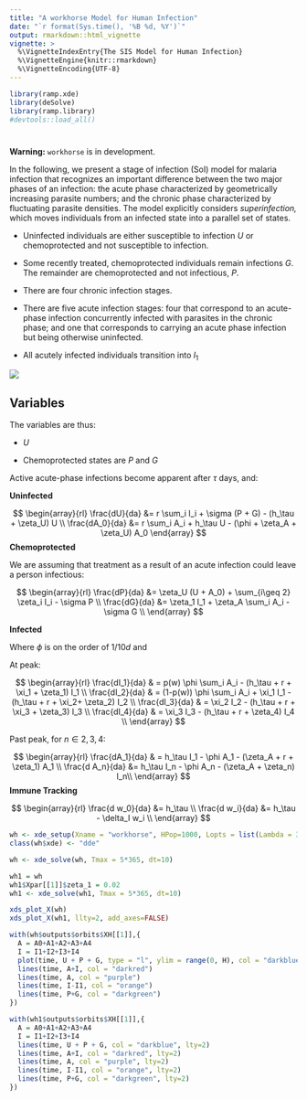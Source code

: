 ```yaml
---
title: "A workhorse Model for Human Infection"
date: "`r format(Sys.time(), '%B %d, %Y')`"
output: rmarkdown::html_vignette
vignette: >
  %\VignetteIndexEntry{The SIS Model for Human Infection}
  %\VignetteEngine{knitr::rmarkdown}
  %\VignetteEncoding{UTF-8}
---
```


```r
library(ramp.xde)
library(deSolve)
library(ramp.library)
#devtools::load_all()
```

#   

**Warning:** `workhorse` is in development. 

In the following, we present a stage of infection (SoI) model for malaria infection that recognizes an important difference between the two major phases of an infection: the acute phase characterized by geometrically increasing parasite numbers; and the chronic phase characterized by fluctuating parasite densities. The model explicitly considers *superinfection,*  which moves individuals from an infected state into a parallel set of states.  

+ Uninfected individuals are either susceptible to infection $U$ or chemoprotected and not susceptible to infection. 

+ Some recently treated, chemoprotected individuals remain infections $G.$ The remainder are chemoprotected and not infectious, $P.$

+ There are four chronic infection stages.

+ There are five acute infection stages: four that correspond to an acute-phase infection concurrently infected with parasites in the chronic phase; and one that corresponds to carrying an acute phase infection but being otherwise uninfected. 

+ All acutely infected individuals transition into $I_1$  

![](WorkHorse.png)

## Variables

The variables are thus:

+ $U$ 

+ Chemoprotected states are $P$ and $G$ 


Active acute-phase infections become apparent after $\tau$ days, and:

**Uninfected** 

$$
\begin{array}{rl}
\frac{dU}{da} &= r \sum_i I_i + \sigma (P + G) - (h_\tau + \zeta_U) U \\
\frac{dA_0}{da} &= r \sum_i A_i + h_\tau U - (\phi + \zeta_A + \zeta_U) A_0 
\end{array}
$$
**Chemoprotected** 

We are assuming that treatment as a result of an acute infection could leave a person infectious: 

$$
\begin{array}{rl}
\frac{dP}{da} &= \zeta_U (U + A_0) + \sum_{i\geq 2} \zeta_i I_i  - \sigma P  \\
\frac{dG}{da} &= \zeta_1 I_1 + \zeta_A \sum_i A_i  - \sigma G  \\
\end{array}
$$

**Infected** 

Where $\phi$ is on the order of $1/10 d$ and 

At peak:

$$
\begin{array}{rl}
\frac{dI_1}{da} & = p(w) \phi \sum_i A_i -  (h_\tau + r + \xi_1 + \zeta_1) I_1 \\
\frac{dI_2}{da} & = (1-p(w)) \phi \sum_i A_i + \xi_1 I_1 -  (h_\tau + r + \xi_2+ \zeta_2) I_2 \\
\frac{dI_3}{da} & = \xi_2 I_2 -  (h_\tau + r + \xi_3 + \zeta_3) I_3 \\
\frac{dI_4}{da} & = \xi_3 I_3 -  (h_\tau + r + \zeta_4) I_4 \\
\end{array}
$$

Past peak, for $n \in 2,3,4$:

$$
\begin{array}{rl}
\frac{dA_1}{da} & =  h_\tau I_1 - \phi A_1 - (\zeta_A + r + \zeta_1) A_1 \\
\frac{d A_n}{da} &=  h_\tau I_n - \phi A_n - (\zeta_A + \zeta_n) I_n\\
\end{array}
$$
**Immune Tracking**

$$
\begin{array}{rl}
\frac{d w_0}{da} &=  h_\tau \\ 
\frac{d w_i}{da} &=  h_\tau - \delta_I w_i \\
\end{array}
$$ 


```r
wh <- xde_setup(Xname = "workhorse", HPop=1000, Lopts = list(Lambda = 3000, Lt = function(t){1+sin(2*pi*t/365)}))
class(wh$xde) <- "dde"
```

```r
wh <- xde_solve(wh, Tmax = 5*365, dt=10)
```

```r
wh1 = wh 
wh1$Xpar[[1]]$zeta_1 = 0.02
wh1 <- xde_solve(wh1, Tmax = 5*365, dt=10)
```

```r
xds_plot_X(wh)
xds_plot_X(wh1, llty=2, add_axes=FALSE)
```

```r
with(wh$outputs$orbits$XH[[1]],{
  A = A0+A1+A2+A3+A4
  I = I1+I2+I3+I4
  plot(time, U + P + G, type = "l", ylim = range(0, H), col = "darkblue") 
  lines(time, A+I, col = "darkred") 
  lines(time, A, col = "purple") 
  lines(time, I-I1, col = "orange") 
  lines(time, P+G, col = "darkgreen") 
})

with(wh1$outputs$orbits$XH[[1]],{
  A = A0+A1+A2+A3+A4
  I = I1+I2+I3+I4
  lines(time, U + P + G, col = "darkblue", lty=2) 
  lines(time, A+I, col = "darkred", lty=2) 
  lines(time, A, col = "purple", lty=2) 
  lines(time, I-I1, col = "orange", lty=2) 
  lines(time, P+G, col = "darkgreen", lty=2) 
})
```





